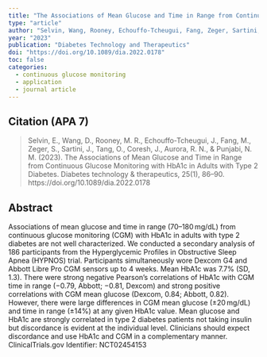 ```yaml
---
title: "The Associations of Mean Glucose and Time in Range from Continuous Glucose Monitoring with HbA1c in Adults with Type 2 Diabetes"
type: "article"
author: "Selvin, Wang, Rooney, Echouffo-Tcheugui, Fang, Zeger, Sartini, Tang, Coresh, Aurora, & Punjabi"
year: "2023"
publication: "Diabetes Technology and Therapeutics"
doi: "https://doi.org/10.1089/dia.2022.0178"
toc: false
categories:
  - continuous glucose monitoring
  - application
  - journal article
---
```


## Citation (APA 7)

> Selvin, E., Wang, D., Rooney, M. R., Echouffo-Tcheugui, J., Fang, M., Zeger, S., Sartini, J., Tang, O., Coresh, J., Aurora, R. N., & Punjabi, N. M. (2023). The Associations of Mean Glucose and Time in Range from Continuous Glucose Monitoring with HbA1c in Adults with Type 2 Diabetes. Diabetes technology & therapeutics, 25(1), 86--90. https://doi.org/10.1089/dia.2022.0178

## Abstract

Associations of mean glucose and time in range (70--180 mg/dL) from continuous glucose monitoring (CGM) with HbA1c in adults with type 2 diabetes are not well characterized. We conducted a secondary analysis of 186 participants from the Hyperglycemic Profiles in Obstructive Sleep Apnea (HYPNOS) trial. Participants simultaneously wore Dexcom G4 and Abbott Libre Pro CGM sensors up to 4 weeks. Mean HbA1c was 7.7% (SD, 1.3). There were strong negative Pearson's correlations of HbA1c with CGM time in range (−0.79, Abbott; −0.81, Dexcom) and strong positive correlations with CGM mean glucose (Dexcom, 0.84; Abbott, 0.82). However, there were large differences in CGM mean glucose (±20 mg/dL) and time in range (±14%) at any given HbA1c value. Mean glucose and HbA1c are strongly correlated in type 2 diabetes patients not taking insulin but discordance is evident at the individual level. Clinicians should expect discordance and use HbA1c and CGM in a complementary manner. ClinicalTrials.gov Identifier: NCT02454153
